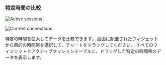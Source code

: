 ### 特定時間の比較

<InDoc product="postgresql,mysql,oracle-pro,oracle,db2,sapase">

![Active sessions](/img/db-count-trend-extend-time.png)

</InDoc>

<InDoc product="redis"><ImgLang img='db-count-trend-extend-time-redis.png' desc='1秒あたりの処理命令数' /></InDoc>

<InDoc product="altibase,cubrid,mssql"><ImgLang img='db-count-trend-extend-time-altibase.png' desc='1秒あたりの処理命令数' multi="true" /></InDoc>

<InDoc product="mongodb">

![Current connections](/img/db-count-trend-extend-time-mongodb.png)

</InDoc>

特定の時間を拡大してデータを比較できます。 画面に配置されたウィジェットから目的の時間帯を選択して、チャートをドラッグしてください。 すべてのウィジェットとアクティブセッションテーブルに、ドラッグした特定の時間帯のデータを表示します。
